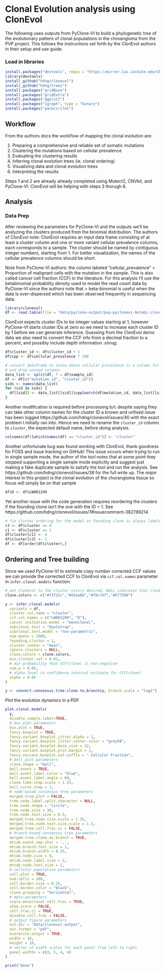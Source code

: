 # Clonal Evolution analysis using ClonEvol

The following uses outputs from PyClone-VI to build a phylogenetic tree of the evolutionary pattern of clonal populaitons
in the chroangioma from the PVP project. This follows the instructions set forth by the ClonEvol authors in their
setup and use guide.

### Load in libraries
```r
install.packages("devtools", repos = "https://mirror.las.iastate.edu/CRAN/")
library(devtools)
install_github("hdng/clonevol")
install_github("hdng/trees")
install.packages("gridBase")
install.packages("gridExtra")
install.packages("ggplot2")
install.packages("igraph", type = "binary")
install.packages("packcircles")
```

## Workflow

From the authors docs the workflow of mapping the clonal evolution are:

  1. Preparing a comprehensive and reliable set of somatic mutations
  2. Clustering the mutations based on cellular prevalence
  3. Evaluating the clustering results
  4. Inferring clonal evolution trees (ie. clonal ordering)
  5. Visualizing data and clonal evolution trees
  6. Interpreting the results

Steps 1 and 2 are already already completed using Mutect2, CNVkit, and PyClone-VI. ClonEvol will be helping with
steps 3 thorugh 6.

## Analysis

### Data Prep

After reviewing the parameters for PyClone-VI and the outputs we'll be analyzing the clusters produced from the binomial
distribution. The authors of ClonEvol note: ClonEvol requires an input data frame consisting of at least a cluster
column and one or more variant cellular prevalence columns, each corresponds to a sample.
The cluster should be named by contiguous integer numbers, starting from 1. For better
visualization, the names of the cellular prevalence columns should be short.

Note from PyClone-VI authors: the column labeled "cellular_prevalence" = Proportion of malignant cells with the 
mutation in the sample. This is also called cancer cell fraction (CCF) in the literature. For this analysis I'll use
the betabinomial probability density used to model the read count data by PyClone-VI since the authors note that
> beta-binomial is useful when the data is over-dispersed which has been observed frequently in sequencing data.

```r
library(clonevol)
df <- read.table(file = "data/pyclone-output/pvp-pyclonevi-betabi-clonal-prediction.tsv", header = TRUE, sep = "\t")
```


ClonEvol expects cluster IDs to be integer values starting at 1, however PyClone-VI starts cluster IDs at zero so we
need to increase each cluster ID by 1 before we can generate inference. Guessing from the ClonEvol demo data we also
need to convert the CCF info from a decimal fraction to a percent, and possibly include depth information :shrug:

```r
df$cluster_id <- df$cluster_id + 1
df$cpp <- df$cellular_prevalence * 100

# convert dataframe to state where cellular prevalence is a column for each sample
# and drop unused columns
data_list <- split(df, f = df$sample_id)
df <- df[c("mutation_id", "cluster_id")]
sids <- names(data_list)
for (sid in sids) {
  df[[sid]] <- data_list[[sid]]$cpp[match(df$mutation_id, data_list[[sid]]$mutation_id)]
}
```

Another modification is required before processing b/c despite saying they can take other column names for the cluster ID
a known and unfixed issue has been logged https://github.com/hdng/clonevol/issues/40 with the exact problem I initially
ran into. Hence we need to rename the `cluster_id` column to `cluster`, the expected default name, before doing analysis.

```r
colnames(df)[which(names(df) == "cluster_id")] <- "cluster"
```

Another unfortunate bug was found working with ClonEvol, thank goodness for FOSS and issue tracking on GitHub!
This issue occurs when trying to run in single sample mode, the author of the tool notes that at some point they
stopped supporting a single sample mode explicitly and suggest just making a fake duplicate sample to satisfy the
tool and run the analysis. See https://github.com/hdng/clonevol/issues/38 for the full write up. The major interest
in this project is the clonal evolution of the chorangioma tissue so focus will simply be on that sample

```r
df$D <- df$LW001299
```

Yet another issue with the code generation requires reordering the clusters if the founding clone isn't the one
with the ID = 1. See https://github.com/hdng/clonevol/issues/7#issuecomment-382786214

```r
# fix cluster ordering for the model so founding clone is always labeled as 1
c3 <- df$cluster == 4
c1 <- df$cluster == 1
df$cluster[c1] <- 4
df$cluster[c3] <- 1
df <- df[order(df$cluster),]
```

## Ordering and Tree building

Since we used PyClone-VI to estimate copy number corrected CCF values we can provide the corrected CCF to ClonEvol via 
`ccf.col.names` parameter in `infer.clonal.models` function:

```r
# set ClonEvol to the cluster colors desired, NULL indicates that ClonEvol will auto pick colors for us
clone.colors <- c("#f3722c","#43aa8b","#f9c74f","#577590")

y <- infer.clonal.models(
  variants = df,
  cluster.col.name = "cluster",
  ccf.col.names = c("LW001299", "D"),
  cancer.initiation.model = "monoclonal",
  subclonal.test = "bootstrap",
  subclonal.test.model = "non-parametric",
  num.boots = 1000,
  founding.cluster = 1,
  cluster.center = "mean",
  ignore.clusters = NULL,
  clone.colors = clone.colors,
  min.cluster.vaf = 0.01,
  # min probability that CCF(clone) is non-negative
  sum.p = 0.05,
  # alpha level in confidence interval estimate for CCF(clone)
  alpha = 0.05
)

y <- convert.consensus.tree.clone.to.branch(y, branch.scale = "log2")
```

Plot the evolution dynamics in a PDF

```r
plot.clonal.models(
  y,
  disable.sample.label=TRUE,
  # box plot parameters
  box.plot = TRUE,
  fancy.boxplot = TRUE,
  fancy.variant.boxplot.jitter.alpha = 1,
  fancy.variant.boxplot.jitter.center.color = "grey50",
  fancy.variant.boxplot.base_size = 12,
  fancy.variant.boxplot.plot.margin = 1,
  fancy.variant.boxplot.vaf.suffix = " Cellular Fraction",
  # bell plot parameters
  clone.shape = "bell",
  bell.event = TRUE,
  bell.event.label.color = "blue",
  bell.event.label.angle = 60,
  clone.time.step.scale = 1.25,
  bell.curve.step = 1,
  # node-based consensus tree parameters
  merged.tree.plot = FALSE,
  tree.node.label.split.character = NULL,
  tree.node.shape = "circle",
  tree.node.size = 30,
  tree.node.text.size = 0.5,
  merged.tree.node.size.scale = 1.25,
  merged.tree.node.text.size.scale = 1.5,
  merged.tree.cell.frac.ci = FALSE,
  # branch-based consensus tree parameters
  merged.tree.clone.as.branch = TRUE,
  mtcab.event.sep.char = ',',
  mtcab.branch.text.size = 1,
  mtcab.branch.width = 0.25,
  mtcab.node.size = 6,
  mtcab.node.label.size = 2,
  mtcab.node.text.size = 1,
  # cellular population parameters
  cell.plot = TRUE,
  num.cells = 200,
  cell.border.size = 0.25,
  cell.border.color = "black",
  clone.grouping = "horizontal",
  # meta-parameters
  scale.monoclonal.cell.frac = TRUE,
  show.score = FALSE,
  cell.frac.ci = TRUE,
  disable.cell.frac = FALSE,
  # output figure parameters
  out.dir = "data/clonevol-output",
  out.format = "pdf",
  overwrite.output = TRUE,
  width = 16,
  height = 10,
  # vector of width scales for each panel from left to right
  panel.widths = c(3, 5, 4, 4)
)

print("Done")
```